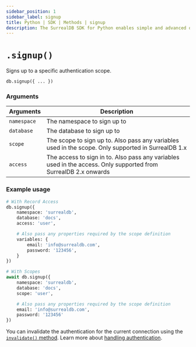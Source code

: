 ```yaml
---
sidebar_position: 1
sidebar_label: signup
title: Python | SDK | Methods | signup
description: The SurrealDB SDK for Python enables simple and advanced querying of a remote or embedded database.
---
```



# `.signup()`

Signs up to a specific authentication scope.

```python title="Method Syntax"
db.signup({ ... })
```

### Arguments
<table>
    <thead>
        <tr>
            <th colspan="2" scope="col">Arguments</th>
            <th colspan="2" scope="col">Description</th>
        </tr>
    </thead>
    <tbody>
        <tr>
            <td colspan="2" scope="row" data-label="Arguments">
                <code>namespace</code>
                <Label label="required" />
            </td>
            <td colspan="2" scope="row" data-label="Description">
                The namespace to sign up to
            </td>
        </tr>
        <tr>
            <td colspan="2" scope="row" data-label="Arguments">
                <code>database</code>
                <Label label="required" />
            </td>
            <td colspan="2" scope="row" data-label="Description">
                The database to sign up to
            </td>
        </tr>
        <tr>
            <td colspan="2" scope="row" data-label="Arguments">
                <code>scope</code>
                <Label label="required" />
                <Since v="1.x" prefix={false} />
            </td>
            <td colspan="2" scope="row" data-label="Description">
                The scope to sign up to. Also pass any variables used in the scope. Only supported in SurrealDB 1.x
            </td>
        </tr>
        <tr>
            <td colspan="2" scope="row" data-label="Properties">
                <code>access</code>
                <Label label="required" />
                <Since v="2.x" prefix=">=" />
            </td>
            <td colspan="2" scope="row" data-label="Description">
                The access to sign in to. Also pass any variables used in the access. Only supported from SurrealDB 2.x onwards
            </td>
        </tr>
    </tbody>
</table>

### Example usage
```python
# With Record Access
db.signup({
	namespace: 'surrealdb',
	database: 'docs',
	access: 'user',

    # Also pass any properties required by the scope definition
	variables: {
        email: 'info@surrealdb.com',
        password: '123456',
    }
})

# With Scopes
await db.signup({
	namespace: 'surrealdb',
	database: 'docs',
	scope: 'user',

	# Also pass any properties required by the scope definition
	email: 'info@surrealdb.com',
	password: '123456'
})
```

You can invalidate the authentication for the current connection using the [`invalidate()` method](/docs/sdk/python/methods/invalidate). Learn more about [handling authentication](/docs/sdk/python/concepts/handling-authentication). 